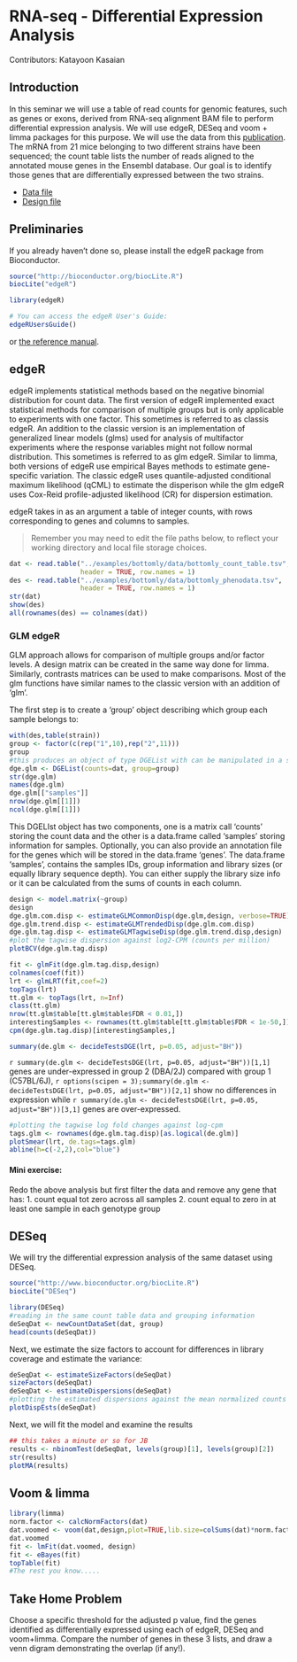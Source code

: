 RNA-seq - Differential Expression Analysis
==========================================

Contributors: Katayoon Kasaian

## Introduction

In this seminar we will use a table of read counts for genomic features, such as genes or exons, derived from RNA-seq alignment BAM file to perform differential expression analysis. We will use edgeR, DESeq and voom + limma packages for this purpose. We will use the data from this [publication](http://www.ncbi.nlm.nih.gov/pubmed?term=21455293). The mRNA from 21 mice belonging to two different strains have been sequenced; the count table lists the number of reads aligned to the annotated mouse genes in the Ensembl database. Our goal is to identify those genes that are differentially expressed between the two strains.

* [Data file](../examples/bottomly/data/bottomly_count_table.tsv)
* [Design file](../examples/bottomly/data/bottomly_phenodata.tsv)

## Preliminaries

If you already haven't done so, please install the edgeR package from Bioconductor.

```r
source("http://bioconductor.org/biocLite.R")
biocLite("edgeR")
```


```r
library(edgeR)
```
```r
# You can access the edgeR User's Guide:
edgeRUsersGuide()
```
or [the reference manual](http://www.bioconductor.org/packages/2.11/bioc/manuals/edgeR/man/edgeR.pdf).

## edgeR

edgeR implements statistical methods based on the negative binomial distribution for count data. The first version of edgeR implemented exact statistical methods for comparison of multiple groups but is only applicable to experiments with one factor. This sometimes is referred to as classis edgeR. An addition to the classic version is an implementation of generalized linear models (glms) used for analysis of multifactor experiments where the response variables might not follow normal distribution. This sometimes is referred to as glm edgeR. Similar to limma, both versions of edgeR use empirical Bayes methods to estimate gene-specific variation. The classic edgeR uses quantile-adjusted conditional maximum likelihood (qCML) to estimate the disperison while the glm edgeR uses Cox-Reid profile-adjusted likelihood (CR) for dispersion estimation.

edgeR takes in as an argument a table of integer counts, with rows corresponding to genes and columns to samples.

> Remember you may need to edit the file paths below, to reflect your working directory and local file storage choices.

```r
dat <- read.table("../examples/bottomly/data/bottomly_count_table.tsv",
                  header = TRUE, row.names = 1)
des <- read.table("../examples/bottomly/data/bottomly_phenodata.tsv",
                  header = TRUE, row.names = 1)
str(dat)
show(des)
all(rownames(des) == colnames(dat))
```

### GLM edgeR

GLM approach allows for comparison of multiple groups and/or factor levels. A design matrix can be created in the same way done for limma. Similarly, contrasts matrices can be used to make comparisons. Most of the glm functions have similar names to the classic version with an addition of 'glm'.

The first step is to create a 'group' object describing which group each sample belongs to:
```r
with(des,table(strain))
group <- factor(c(rep("1",10),rep("2",11)))
group
#this produces an object of type DGEList with can be manipulated in a similar way to any other list object in R
dge.glm <- DGEList(counts=dat, group=group)
str(dge.glm)
names(dge.glm)
dge.glm[["samples"]]
nrow(dge.glm[[1]])
ncol(dge.glm[[1]])
```

This DGELIst object has two components, one is a matrix call 'counts' storing the count data and the other is a data.frame called 'samples' storing information for samples. Optionally, you can also provide an annotation file for the genes which will be stored in the data.frame 'genes'. The data.frame 'samples', contains the samples IDs, group information and library sizes (or equally library sequence depth). You can either supply the library size info or it can be calculated from the sums of counts in each column.


```r
design <- model.matrix(~group)
design
dge.glm.com.disp <- estimateGLMCommonDisp(dge.glm,design, verbose=TRUE)
dge.glm.trend.disp <- estimateGLMTrendedDisp(dge.glm.com.disp)
dge.glm.tag.disp <- estimateGLMTagwiseDisp(dge.glm.trend.disp,design)
#plot the tagwise dispersion against log2-CPM (counts per million)
plotBCV(dge.glm.tag.disp)
```


```r
fit <- glmFit(dge.glm.tag.disp,design)
colnames(coef(fit))
lrt <- glmLRT(fit,coef=2)
topTags(lrt)
tt.glm <- topTags(lrt, n=Inf)
class(tt.glm)
nrow(tt.glm$table[tt.glm$table$FDR < 0.01,])
interestingSamples <- rownames(tt.glm$table[tt.glm$table$FDR < 1e-50,])
cpm(dge.glm.tag.disp)[interestingSamples,]

summary(de.glm <- decideTestsDGE(lrt, p=0.05, adjust="BH"))
```

`r summary(de.glm <- decideTestsDGE(lrt, p=0.05, adjust="BH"))[1,1]` genes are under-expressed in group 2 (DBA/2J) compared with group 1 (C57BL/6J), `r options(scipen = 3);summary(de.glm <- decideTestsDGE(lrt, p=0.05, adjust="BH"))[2,1]` show no differences in expression while `r summary(de.glm <- decideTestsDGE(lrt, p=0.05, adjust="BH"))[3,1]` genes are over-expressed.


```r
#plotting the tagwise log fold changes against log-cpm
tags.glm <- rownames(dge.glm.tag.disp)[as.logical(de.glm)]
plotSmear(lrt, de.tags=tags.glm)
abline(h=c(-2,2),col="blue")
```

#### Mini exercise:

Redo the above analysis but first filter the data and remove any gene that has:
1. count equal tot zero across all samples
2. count equal to zero in at least one sample in each genotype group



## DESeq

We will try the differential expression analysis of the same dataset using DESeq.

```r
source("http://www.bioconductor.org/biocLite.R")
biocLite("DESeq")
```

```r
library(DESeq)
#reading in the same count table data and grouping information
deSeqDat <- newCountDataSet(dat, group)
head(counts(deSeqDat))
```

Next, we estimate the size factors to account for differences in library coverage and estimate the variance:
```r
deSeqDat <- estimateSizeFactors(deSeqDat)
sizeFactors(deSeqDat)
deSeqDat <- estimateDispersions(deSeqDat)
#plotting the estimated dispersions against the mean normalized counts
plotDispEsts(deSeqDat)
```

Next, we will fit the model and examine the results
```r
## this takes a minute or so for JB
results <- nbinomTest(deSeqDat, levels(group)[1], levels(group)[2])
str(results)
plotMA(results)
```


## Voom & limma


```r
library(limma)
norm.factor <- calcNormFactors(dat)
dat.voomed <- voom(dat,design,plot=TRUE,lib.size=colSums(dat)*norm.factor)
dat.voomed
fit <- lmFit(dat.voomed, design)
fit <- eBayes(fit)
topTable(fit)
#The rest you know.....
```


## Take Home Problem

Choose a specific threshold for the adjusted p value, find the genes identified as differentially expressed using each of edgeR, DESeq and voom+limma. Compare the number of genes in these 3 lists, and draw a venn digram demonstrating the overlap (if any!).
